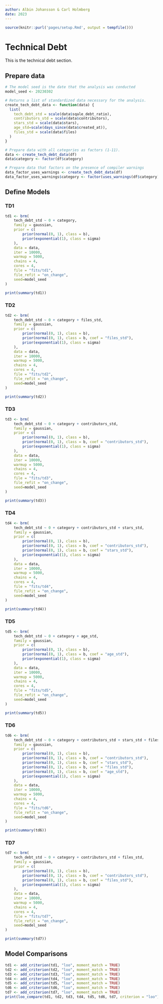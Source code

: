 ```yaml
---
author: Albin Johansson & Carl Holmberg
date: 2023
---
```


```r
source(knitr::purl('pages/setup.Rmd', output = tempfile()))
```


# Technical Debt

This is the technical debt section.

## Prepare data

```r
# The model seed is the date that the analysis was conducted
model_seed <- 20230302

# Returns a list of standardized data necessary for the analysis.
create_tech_debt_data <- function(data) {
  list(
    tech_debt_std = scale(data$sqale_debt_ratio),
    contributors_std = scale(data$contributors),
    stars_std = scale(data$stars),
    age_std=scale(days_since(data$created_at)),
    files_std = scale(data$files)
  )
}

# Prepare data with all categories as factors (1-11).
data <- create_tech_debt_data(df)
data$category <- factor(df$category)

# Prepare data that factors on the presence of compiler warnings
data_factor_uses_warnings <- create_tech_debt_data(df)
data_factor_uses_warnings$category <- factor(uses_warnings(df$category))
```
## Define Models

### TD1
```r
td1 <- brm(
    tech_debt_std ~ 0 + category,
    family = gaussian,
    prior = c(
        prior(normal(0, 1), class = b),
        prior(exponential(1), class = sigma)
    ),
    data = data,
    iter = 10000,
    warmup = 5000,
    chains = 4,
    cores = 4,
    file = "fits/td1",
    file_refit = "on_change",
    seed=model_seed
)

print(summary(td1))
```

### TD2
```r
td2 <- brm(
    tech_debt_std ~ 0 + category + files_std,
    family = gaussian,
    prior = c(
        prior(normal(0, 1), class = b),
        prior(normal(0, 1), class = b, coef = "files_std"),
        prior(exponential(1), class = sigma)
    ),
    data = data,
    iter = 10000,
    warmup = 5000,
    chains = 4,
    cores = 4,
    file = "fits/td2",
    file_refit = "on_change",
    seed=model_seed
)

print(summary(td2))
```

### TD3
```r
td3 <- brm(
    tech_debt_std ~ 0 + category + contributors_std,
    family = gaussian,
    prior = c(
        prior(normal(0, 1), class = b),
        prior(normal(0, 1), class = b, coef = "contributors_std"),
        prior(exponential(1), class = sigma)
    ),
    data = data,
    iter = 10000,
    warmup = 5000,
    chains = 4,
    cores = 4,
    file = "fits/td3",
    file_refit = "on_change",
    seed=model_seed
)

print(summary(td3))
```

### TD4
```r
td4 <- brm(
    tech_debt_std ~ 0 + category + contributors_std + stars_std,
    family = gaussian,
    prior = c(
        prior(normal(0, 1), class = b),
        prior(normal(0, 1), class = b, coef = "contributors_std"),
        prior(normal(0, 1), class = b, coef = "stars_std"),
        prior(exponential(1), class = sigma)
    ),
    data = data,
    iter = 10000,
    warmup = 5000,
    chains = 4,
    cores = 4,
    file = "fits/td4",
    file_refit = "on_change",
    seed=model_seed
)

print(summary(td4))
```

### TD5
```r
td5 <- brm(
    tech_debt_std ~ 0 + category + age_std,
    family = gaussian,
    prior = c(
        prior(normal(0, 1), class = b),
        prior(normal(0, 1), class = b, coef = "age_std"),
        prior(exponential(1), class = sigma)
    ),
    data = data,
    iter = 10000,
    warmup = 5000,
    chains = 4,
    cores = 4,
    file = "fits/td5",
    file_refit = "on_change",
    seed=model_seed
)

print(summary(td5))
```

### TD6
```r
td6 <- brm(
    tech_debt_std ~ 0 + category + contributors_std + stars_std + files_std + age_std, # nolint: line_length_linter.
    family = gaussian,
    prior = c(
        prior(normal(0, 1), class = b),
        prior(normal(0, 1), class = b, coef = "contributors_std"),
        prior(normal(0, 1), class = b, coef = "stars_std"),
        prior(normal(0, 1), class = b, coef = "files_std"),
        prior(normal(0, 1), class = b, coef = "age_std"),
        prior(exponential(1), class = sigma)
    ),
    data = data,
    iter = 10000,
    warmup = 5000,
    chains = 4,
    cores = 4,
    file = "fits/td6",
    file_refit = "on_change",
    seed=model_seed
)

print(summary(td6))
```

### TD7
```r
td7 <- brm(
    tech_debt_std ~ 0 + category + contributors_std + files_std,
    family = gaussian,
    prior = c(
        prior(normal(0, 1), class = b),
        prior(normal(0, 1), class = b, coef = "contributors_std"),
        prior(normal(0, 1), class = b, coef = "files_std"),
        prior(exponential(1), class = sigma)
    ),
    data = data,
    iter = 10000,
    warmup = 5000,
    chains = 4,
    cores = 4,
    file = "fits/td7",
    file_refit = "on_change",
    seed=model_seed
)

print(summary(td7))
```

## Model Comparisons
```r
td1 <- add_criterion(td1, "loo", moment_match = TRUE)
td2 <- add_criterion(td2, "loo", moment_match = TRUE)
td3 <- add_criterion(td3, "loo", moment_match = TRUE)
td4 <- add_criterion(td4, "loo", moment_match = TRUE)
td5 <- add_criterion(td5, "loo", moment_match = TRUE)
td6 <- add_criterion(td6, "loo", moment_match = TRUE)
td7 <- add_criterion(td7, "loo", moment_match = TRUE)
print(loo_compare(td1, td2, td3, td4, td5, td6, td7, criterion = "loo"), simplify = FALSE)
```
